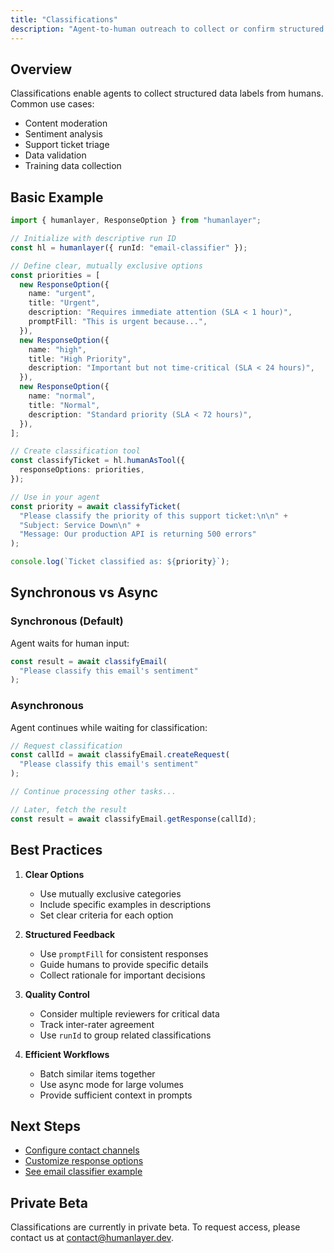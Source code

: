 ```yaml
---
title: "Classifications"
description: "Agent-to-human outreach to collect or confirm structured data labels"
---
```


## Overview

Classifications enable agents to collect structured data labels from humans. Common use cases:

- Content moderation
- Sentiment analysis
- Support ticket triage
- Data validation
- Training data collection

## Basic Example

```typescript
import { humanlayer, ResponseOption } from "humanlayer";

// Initialize with descriptive run ID
const hl = humanlayer({ runId: "email-classifier" });

// Define clear, mutually exclusive options
const priorities = [
  new ResponseOption({
    name: "urgent",
    title: "Urgent",
    description: "Requires immediate attention (SLA < 1 hour)",
    promptFill: "This is urgent because...",
  }),
  new ResponseOption({
    name: "high",
    title: "High Priority",
    description: "Important but not time-critical (SLA < 24 hours)",
  }),
  new ResponseOption({
    name: "normal",
    title: "Normal",
    description: "Standard priority (SLA < 72 hours)",
  }),
];

// Create classification tool
const classifyTicket = hl.humanAsTool({
  responseOptions: priorities,
});

// Use in your agent
const priority = await classifyTicket(
  "Please classify the priority of this support ticket:\n\n" +
  "Subject: Service Down\n" +
  "Message: Our production API is returning 500 errors"
);

console.log(`Ticket classified as: ${priority}`);
```

## Synchronous vs Async

### Synchronous (Default)

Agent waits for human input:

```typescript
const result = await classifyEmail(
  "Please classify this email's sentiment"
);
```

### Asynchronous

Agent continues while waiting for classification:

```typescript
// Request classification
const callId = await classifyEmail.createRequest(
  "Please classify this email's sentiment"
);

// Continue processing other tasks...

// Later, fetch the result
const result = await classifyEmail.getResponse(callId);
```

## Best Practices

1. **Clear Options**
   - Use mutually exclusive categories
   - Include specific examples in descriptions
   - Set clear criteria for each option

2. **Structured Feedback**
   - Use `promptFill` for consistent responses
   - Guide humans to provide specific details
   - Collect rationale for important decisions

3. **Quality Control**
   - Consider multiple reviewers for critical data
   - Track inter-rater agreement
   - Use `runId` to group related classifications

4. **Efficient Workflows**
   - Batch similar items together
   - Use async mode for large volumes
   - Provide sufficient context in prompts

## Next Steps

- [Configure contact channels](/channels/introduction)
- [Customize response options](/core/customize-response-options)
- [See email classifier example](https://github.com/humanlayer/humanlayer/tree/main/examples/ts_email_classifier)

## Private Beta

Classifications are currently in private beta. To request access, please contact us at [contact@humanlayer.dev](mailto:contact@humanlayer.dev).
